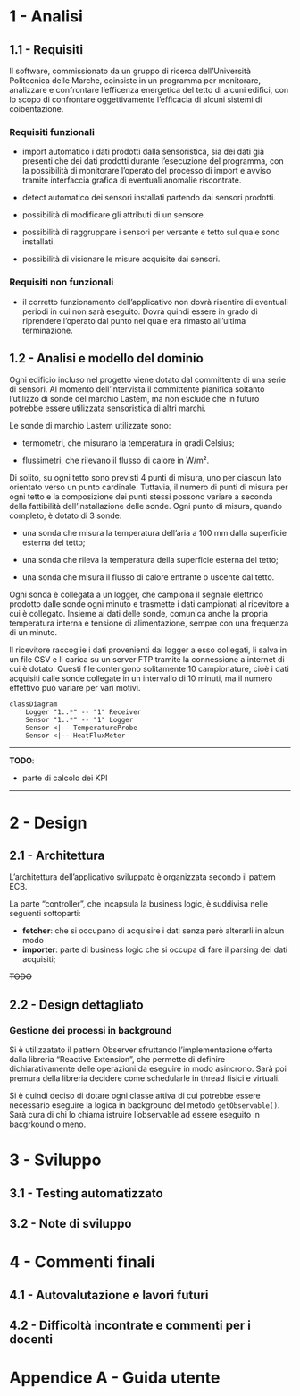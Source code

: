 # 1 - Analisi

## 1.1 - Requisiti

Il software, commissionato da un gruppo di ricerca dell'Università Politecnica delle Marche, coinsiste in un programma per monitorare, analizzare e confrontare l'efficenza energetica del tetto di alcuni edifici, con lo scopo di confrontare oggettivamente l'efficacia di alcuni sistemi di coibentazione.

### Requisiti funzionali

-   import automatico i dati prodotti dalla sensoristica, sia dei dati già presenti che dei dati prodotti durante l'esecuzione del programma, con la possibilità di monitorare l'operato del processo di import e avviso tramite interfaccia grafica di eventuali anomalie riscontrate.

-   detect automatico dei sensori installati partendo dai sensori prodotti.

-   possibilità di modificare gli attributi di un sensore.

-   possibilità di raggruppare i sensori per versante e tetto sul quale sono installati.

-   possibilità di visionare le misure acquisite dai sensori.

### Requisiti non funzionali

-   il corretto funzionamento dell'applicativo non dovrà risentire di eventuali periodi in cui non sarà eseguito. Dovrà quindi essere in grado di riprendere l'operato dal punto nel quale era rimasto all'ultima terminazione.

## 1.2 - Analisi e modello del dominio

Ogni edificio incluso nel progetto viene dotato dal committente di una serie di sensori. Al momento dell'intervista il committente pianifica soltanto l'utilizzo di sonde del marchio Lastem, ma non esclude che in futuro potrebbe essere utilizzata sensoristica di altri marchi.

Le sonde di marchio Lastem utilizzate sono:

-   termometri, che misurano la temperatura in gradi Celsius;

-   flussimetri, che rilevano il flusso di calore in W/m².

Di solito, su ogni tetto sono previsti 4 punti di misura, uno per ciascun lato orientato verso un punto cardinale. Tuttavia, il numero di punti di misura per ogni tetto e la composizione dei punti stessi possono variare a seconda della fattibilità dell'installazione delle sonde. Ogni punto di misura, quando completo, è dotato di 3 sonde:

-   una sonda che misura la temperatura dell'aria a 100 mm dalla superficie esterna del tetto;

-   una sonda che rileva la temperatura della superficie esterna del tetto;

-   una sonda che misura il flusso di calore entrante o uscente dal tetto.

Ogni sonda è collegata a un logger, che campiona il segnale elettrico prodotto dalle sonde ogni minuto e trasmette i dati campionati al ricevitore a cui è collegato. Insieme ai dati delle sonde, comunica anche la propria temperatura interna e tensione di alimentazione, sempre con una frequenza di un minuto.

Il ricevitore raccoglie i dati provenienti dai logger a esso collegati, li salva in un file CSV e li carica su un server FTP tramite la connessione a internet di cui è dotato. Questi file contengono solitamente 10 campionature, cioè i dati acquisiti dalle sonde collegate in un intervallo di 10 minuti, ma il numero effettivo può variare per vari motivi.

```mermaid
classDiagram
    Logger "1..*" -- "1" Receiver
    Sensor "1..*" -- "1" Logger
    Sensor <|-- TemperatureProbe
    Sensor <|-- HeatFluxMeter
```

---

**TODO**:

- parte di calcolo dei KPI

---

# 2 - Design

## 2.1 - Architettura

L'architettura dell'applicativo sviluppato è organizzata secondo il pattern ECB.

La parte "controller", che incapsula la business logic, è suddivisa nelle seguenti sottoparti:

-   **fetcher**: che si occupano di acquisire i dati senza però alterarli in alcun modo
-   **importer**: parte di business logic che si occupa di fare il parsing dei dati acquisiti;

~~TODO~~

## 2.2 - Design dettagliato

### Gestione dei processi in background

Si è utilizzatato il pattern Observer sfruttando l'implementazione offerta dalla libreria "Reactive Extension", che permette di definire dichiarativamente delle operazioni da eseguire in modo asincrono. Sarà poi premura della libreria decidere come schedularle in thread fisici e virtuali.

Si è quindi deciso di dotare ogni classe attiva di cui potrebbe essere necessario eseguire la logica in background del metodo `getObservable()`. Sarà cura di chi lo chiama istruire l'observable ad essere eseguito in bacgrkound o meno.

# 3 - Sviluppo

## 3.1 - Testing automatizzato

## 3.2 - Note di sviluppo

# 4 - Commenti finali

## 4.1 - Autovalutazione e lavori futuri

## 4.2 - Difficoltà incontrate e commenti per i docenti

# Appendice A - Guida utente
